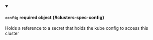 


<details className="config-field" data-expandable="true" open>
<summary>

#### `config` <span className="config-field-required" data-required="false">required</span> <span className="config-field-type">object</span> <span className="config-field-default"></span> <span className="config-field-enum"></span> {#clusters-spec-config}

Holds a reference to a secret that holds the kube config to access this cluster

</summary>

<PartialConfigreference />


</details>
